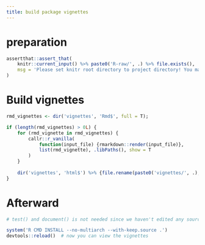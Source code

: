 ```yaml
---
title: build package vignettes
---
```


# preparation

```r
assertthat::assert_that(
    knitr::current_input() %>% paste0('R-raw/', .) %>% file.exists(),
    msg = 'Please set knitr root directory to project directory! You may try running `rmarkdown::render("data-raw/data.Rmd")` at project directory or clicking `Knit` button on the top of this document in RStudio.'
)
```

# Build vignettes

```r
rmd_vignettes <- dir('vignettes', 'Rmd$', full = T);

if (length(rmd_vignettes) > 0L) {
	for (rmd_vignette in rmd_vignettes) {
		callr::r_vanilla(
			function(input_file) {rmarkdown::render(input_file)}, 
			list(rmd_vignette), .libPaths(), show = T
		)
	}
	
	dir('vignettes', 'html$') %>% {file.rename(paste0('vignettes/', .), paste0('inst/doc/', .))}
}
```

# Afterward

```r
# test() and document() is not needed since we haven't edited any source code

system('R CMD INSTALL --no-multiarch --with-keep.source .')
devtools::reload()  # now you can view the vignettes
```




